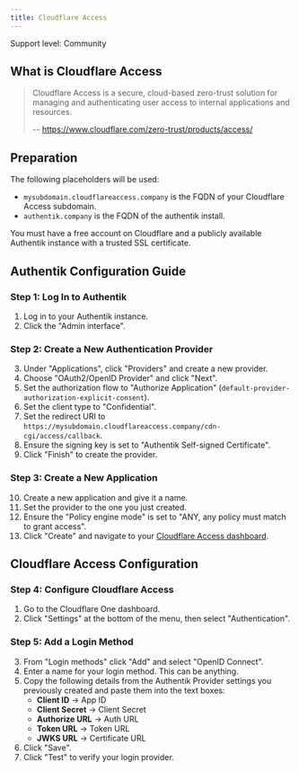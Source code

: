 ```yaml
---
title: Cloudflare Access
---
```


<span class="badge badge--secondary">Support level: Community</span>

## What is Cloudflare Access

> Cloudflare Access is a secure, cloud-based zero-trust solution for managing and authenticating user access to internal applications and resources.
>
> -- https://www.cloudflare.com/zero-trust/products/access/

## Preparation

The following placeholders will be used:

-   `mysubdomain.cloudflareaccess.company` is the FQDN of your Cloudflare Access subdomain.
-   `authentik.company` is the FQDN of the authentik install.

You must have a free account on Cloudflare and a publicly available Authentik instance with a trusted SSL certificate.

## Authentik Configuration Guide

### Step 1: Log In to Authentik
1. Log in to your Authentik instance.
2. Click the "Admin interface".

### Step 2: Create a New Authentication Provider
3. Under "Applications", click "Providers" and create a new provider.
4. Choose "OAuth2/OpenID Provider" and click "Next".
5. Set the authorization flow to "Authorize Application" (`default-provider-authorization-explicit-consent`).
6. Set the client type to "Confidential".
7. Set the redirect URI to `https://mysubdomain.cloudflareaccess.company/cdn-cgi/access/callback`.
8. Ensure the signing key is set to "Authentik Self-signed Certificate".
9. Click "Finish" to create the provider.

### Step 3: Create a New Application
10. Create a new application and give it a name.
11. Set the provider to the one you just created.
12. Ensure the "Policy engine mode" is set to "ANY, any policy must match to grant access".
13. Click "Create" and navigate to your [Cloudflare Access dashboard](https://one.dash.cloudflare.com).

## Cloudflare Access Configuration

### Step 4: Configure Cloudflare Access
1. Go to the Cloudflare One dashboard.
2. Click "Settings" at the bottom of the menu, then select "Authentication".

### Step 5: Add a Login Method
3. From "Login methods" click "Add" and select "OpenID Connect".
4. Enter a name for your login method. This can be anything.
5. Copy the following details from the Authentik Provider settings you previously created and paste them into the text boxes:
    - **Client ID** -> App ID
    - **Client Secret** -> Client Secret
    - **Authorize URL** -> Auth URL
    - **Token URL** -> Token URL
    - **JWKS URL** -> Certificate URL
6. Click "Save".
7. Click "Test" to verify your login provider.


